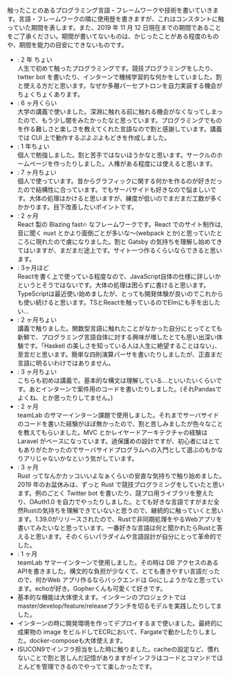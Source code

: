 
触ったことのあるプログラミング言語・フレームワークや技術を書いていきます。言語・フレームワークの隣に使用歴を書きますが、これはコンスタントに触っていた期間を表します。また、2019 年 11 月 12 日現在までの期間であることをご了承ください。期間が書いてないものは、かじったことがある程度のものや、期間を能力の目安にできないものです。

- <Card id='python'>
    : 2 年 ちょい
    <br />
    人生で初めて触ったプログラミングです。競技プログラミングをしたり、twtter bot
    を書いたり、インターンで機械学習的な何かをしていました。割と使える方だと思います。なぜか多層パーセプトロンを自力実装する機会がちょくちょくあります。
  </Card>
- <Card id='c'>
    : 6 ヶ月くらい
    <br />
    大学の講義で使いました。深淵に触れる前に触れる機会がなくなってしまったので、もう少し闇をみたかったなと思っています。プログラミングでものを作る難しさと楽しさを教えてくれた言語なので割と感謝しています。講義では
    CUI 上で動作するぷよぷよもどきを作成しました。
  </Card>
- <Card id='html'>
    : 1 年ちょい
    <br />
    個人で勉強しました。割と苦手ではないほうかなと思います。サークルのホームページを作ったりしました。人権がある程度には使えると思います。
  </Card>
- <Card id='react'>
    : 7 ヶ月ちょい
    <br />
    個人で使っています。昔からグラフィックに関する何かを作るのが好きだったので結構性に合っています。でもサーバサイドも好きなので悩ましいです。大体の処理はかけると思いますが、練度が低いのでまだまだ工数が多くかかります。目下改善したいポイントです。
  </Card>
- <Card id='gatsby'>
    : 2 ヶ月
    <br />
    React 製の Blazing fast🔥 なフレームワークです。React
    でのサイト制作は,音に聞く nuxt とかより面倒ごとが多いな〜(webpack
    とか)と思っていたところに現れたので虜になりました。割と Gatsby
    の気持ちを理解し始めてきてはいますが、まだまだ途上です。サイト一つ作るくらいならできると思います。
  </Card>
- <Card id='javascript'>
    : 3ヶ月ほど
    <br />
    Reactを書く上で使っている程度なので、JavaScript自体の仕様に詳しいかというとそうではないです。大体の処理は困らずに書けると思います。TypeScriptは最近使い始めましたが、とっても開発体験が良いのでこれからも使い続けると思います。TSとReactを触っているのでElmにも手を出したい...
  </Card>
- <Card id='haskell'>
    : 2 ヶ月ちょい
    <br />
    講義で触りました。関数型言語に触れたことがなかった自分にとってとても新鮮で、プログラミング言語自体に対する興味が増したとても思い出深い体験です。「Haskell
    の美しさを知っている人は人生に絶望することはない」、至言だと思います。簡単な四則演算パーサを書いたりしましたが、正直まだ言語に明るいわけではありません。
  </Card>
- <Card id='r'>
    : 3 ヶ月ちょい
    <br />
    こちらも初めは講義で。基本的な構文は理解している...といいたいくらいです。あとインターンで案件用のコードを書いたりしました。(それPandasでよくね、とか思ったりしてません。)
  </Card>
- <Card id='laravel'>
    : 2 ヶ月
    <br />
    teamLab
    のサマーインターン課題で使用しました。それまでサーバサイドのコードを書いた経験がほぼ無かったので、割と苦しみましたが色々なことを教えてもらいました。MVC
    とかレイヤードアーキテクチャの経験は Laravel
    がベースになっています。過保護めの設計ですが、初心者にはとてもありがたかったのでサーバサイドプログラムへの入門として選ぶのもかなりアリじゃないかなという気がしています。
  </Card>
- <Card id='rust'>
    : 3 ヶ月
    <br />
    Rust ってなんかカッコいいよなぁくらいの安直な気持ちで触り始めました。2019
    年のお盆休みは、ずっと Rust
    で競技プログラミングをしていたと思います。例のごとく Twitter bot
    を書いたり、競プロ用ライブラリを整えたり、OAuth1.0
    を自力でやったりしました。とても好きな言語ですがまだ全然Rustの気持ちを理解できていないと思うので、継続的に触っていくと思います。1.39.0がリリースされたので、Rustで非同期処理をやるWebアプリを書いてみたいなと思っています。一番好きな言語は何と聞かれたらRustと答えると思います。そのくらいパラダイムや言語設計が自分にとって革命的でした。
  </Card>
- <Card id='go'>
    : 1 ヶ月
    <br />
    teamLab サマーインターンで使用しました。その時は DB アクセスのある
    APIを書きました。構文的な負担が少なくて、とても書きやすい言語だったので、何かWeb
    アプリ作るならバックエンドは
    Goにしようかなと思っています。echoが好き。Gopherくんも可愛くて好きです。
  </Card>

- <Card id='git'>
    基本的な機能は大体使えます。インターンのプロジェクトではmaster/develop/feature/releaseブランチを切るモデルを実践したりしてました。
  </Card>
- <Card id='docker'>
    インターンの時に開発環境を作ってデプロイするまで使いました。最終的に成果物の
    image
    をビルドしてECRにおいて、Fargateで動かしたりしました。docker-composeも大体使えます。
  </Card>
- <Card id='nginx'>
    ISUCON9でインフラ担当をした時に触りました。cacheの設定など、慣れないことで割と苦しんだ記憶がありますがインフラはコードとコマンドでほとんどを管理できるのでやってて楽しかったです。
  </Card>
